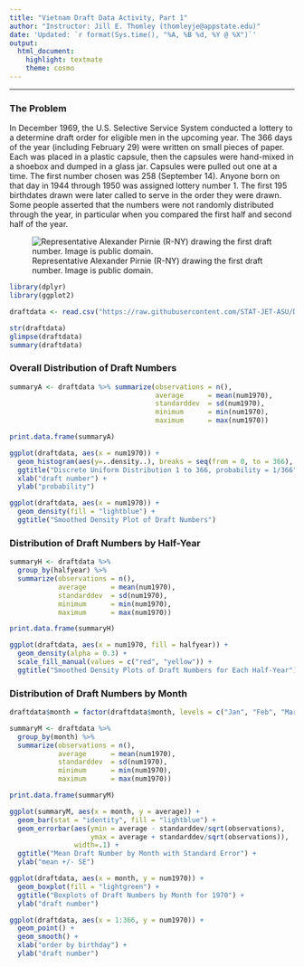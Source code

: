 ```yaml
---
title: "Vietnam Draft Data Activity, Part 1"
author: "Instructor: Jill E. Thomley (thomleyje@appstate.edu)"
date: 'Updated: `r format(Sys.time(), "%A, %B %d, %Y @ %X")`'
output: 
  html_document: 
    highlight: textmate
    theme: cosmo
---
```


<hr>

### The Problem

In December 1969, the U.S. Selective Service System conducted a lottery to a determine draft order for eligible men in the upcoming year. The 366 days of the year (including February 29) were written on small pieces of paper. Each was placed in a plastic capsule, then the capsules were hand-mixed in a shoebox and dumped in a glass jar. Capsules were pulled out one at a time. The first number chosen was 258 (September 14). Anyone born on that day in 1944 through 1950 was assigned lottery number 1. The first 195 birthdates drawn were later called to serve in the order they were drawn. Some people asserted that the numbers were not randomly distributed through the year, in particular when you compared the first half and second half of the year.

![Representative Alexander Pirnie (R-NY) drawing the first draft number. Image is public domain.](https://stat-jet-asu.github.io/Moodlepics/draftlottery1968.jpg)

```r
library(dplyr)
library(ggplot2)

draftdata <- read.csv("https://raw.githubusercontent.com/STAT-JET-ASU/Datasets/master/Instructor/vietnamdraft.csv")
```


```r
str(draftdata)
glimpse(draftdata)
summary(draftdata)
```


### Overall Distribution of Draft Numbers

```r
summaryA <- draftdata %>% summarize(observations = n(),
                                    average      = mean(num1970),
                                    standarddev  = sd(num1970),
                                    minimum      = min(num1970),
                                    maximum      = max(num1970))

print.data.frame(summaryA)

ggplot(draftdata, aes(x = num1970)) + 
  geom_histogram(aes(y=..density..), breaks = seq(from = 0, to = 366), fill = "lightblue") +
  ggtitle("Discrete Uniform Distribution 1 to 366, probability = 1/366")  +
  xlab("draft number") +
  ylab("probability")

ggplot(draftdata, aes(x = num1970)) + 
  geom_density(fill = "lightblue") +
  ggtitle("Smoothed Density Plot of Draft Numbers")
```


### Distribution of Draft Numbers by Half-Year

```r
summaryH <- draftdata %>% 
  group_by(halfyear) %>%
  summarize(observations = n(),
            average      = mean(num1970),
            standarddev  = sd(num1970),
            minimum      = min(num1970),
            maximum      = max(num1970))

print.data.frame(summaryH)

ggplot(draftdata, aes(x = num1970, fill = halfyear)) + 
  geom_density(alpha = 0.3) +
  scale_fill_manual(values = c("red", "yellow")) +
  ggtitle("Smoothed Density Plots of Draft Numbers for Each Half-Year")
```


### Distribution of Draft Numbers by Month

```r
draftdata$month = factor(draftdata$month, levels = c("Jan", "Feb", "Mar", "Apr", "May", "Jun", "Jul", "Aug", "Sep", "Oct", "Nov", "Dec"))

summaryM <- draftdata %>% 
  group_by(month) %>%
  summarize(observations = n(),
            average      = mean(num1970),
            standarddev  = sd(num1970),
            minimum      = min(num1970),
            maximum      = max(num1970))

print.data.frame(summaryM)

ggplot(summaryM, aes(x = month, y = average)) +
  geom_bar(stat = "identity", fill = "lightblue") +
  geom_errorbar(aes(ymin = average - standarddev/sqrt(observations), 
                    ymax = average + standarddev/sqrt(observations)), 
                width=.1) +
  ggtitle("Mean Draft Number by Month with Standard Error") +
  ylab("mean +/- SE")

ggplot(draftdata, aes(x = month, y = num1970)) + 
  geom_boxplot(fill = "lightgreen") +
  ggtitle("Boxplots of Draft Numbers by Month for 1970") +
  ylab("draft number")

ggplot(draftdata, aes(x = 1:366, y = num1970)) +
  geom_point() +
  geom_smooth() +
  xlab("order by birthday") +
  ylab("draft number")
```

